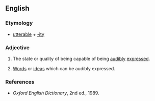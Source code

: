 ==English==

===Etymology===
*[[utterable]] + [[-ity]]

===Adjective===
{{en-noun|utterabilit|ies}}

#The state or quality of being capable of being [[audibly]] [[express]]ed.
#{{context|plural}} [[Word]]s or [[idea]]s which can be audibly expressed.

===References===
*''Oxford English Dictionary'', 2nd ed., 1989.